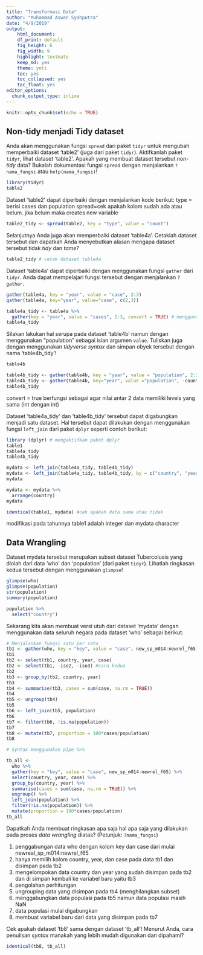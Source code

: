 ```yaml
---
title: "Transformasi Data"
author: "Muhammad Aswan Syahputra"
date: "4/9/2019"
output:
    html_document: 
    df_print: default
    fig_height: 6
    fig_width: 9
    highlight: textmate
    keep_md: yes
    theme: yeti
    toc: yes
    toc_collapsed: yes
    toc_float: yes
editor_options: 
  chunk_output_type: inline
---
```


```r
knitr::opts_chunk$set(echo = TRUE)
```

## Non-tidy menjadi Tidy dataset

Anda akan menggunakan fungsi `spread` dari paket `tidyr` untuk mengubah memperbaiki dataset 'table2' (juga dari paket `tidyr`). Aktifkanlah paket `tidyr`, lihat dataset 'table2'. Apakah yang membuat dataset tersebut *non-tidy* data? Bukalah dokumentasi fungsi `spread` dengan menjalankan `?nama_fungsi` atau `help(nama_fungsi)`!

```r
library(tidyr)
table2
```

Dataset 'table2' dapat diperbaiki dengan menjalankan kode berikut:
type = berisi cases dan population
spread=cek apakah kolom sudah ada atau belum. jika belum maka creates new variable
```r
table2_tidy <- spread(table2, key = "type", value = "count")
```

Selanjutnya Anda juga akan memperbaiki dataset 'table4a'. Cetaklah dataset tersebut dan dapatkah Anda menyebutkan alasan mengapa dataset tersebut tidak *tidy* dan *tame*?

```r
table2_tidy # cetak dataset table4a
```

Dataset 'table4a' dapat diperbaiki dengan menggunakan fungsi `gather` dari `tidyr`. Anda dapat mempelajari fungsi tersebut dengan menjalankan `?gather`.

```r
gather(table4a, key = "year", value = "case", 2:3)
gather(table4a, key="year", value="case", c(2,3))

table4a_tidy <- table4a %>% 
  gather(key = "year", value = "cases", 2:3, convert = TRUE) # menggunakan tidyverse syntax, pipe %>%
table4a_tidy
```

Silakan lakukan hal serupa pada dataset 'table4b' namun dengan menggunakan "population" sebagai isian argumen `value`. Tuliskan juga dengan menggunakan *tidyverse syntax* dan simpan obyek tersebut dengan nama 'table4b_tidy'!

```r
table4b

table4b_tidy <- gather(table4b, key = "year", value = "population", 2:3)
table4b_tidy <- gather(table4b, key="year", value ="population", -country, convert = TRUE) #gagal
table4b_tidy
```
convert = true berfungsi sebagai agar nilai antar 2 data memiliki levels yang sama (int dengan int)

Dataset 'table4a_tidy' dan 'table4b_tidy' tersebut dapat digabungkan menjadi satu dataset. Hal tersebut dapat dilakukan dengan menggunakan fungsi `left_join` dari paket `dplyr` seperti contoh berikut:

```r
library (dplyr) # mengaktifkan paket dplyr
table1
table4a_tidy
table4b_tidy

mydata <- left_join(table4a_tidy, table4b_tidy)
mydata <- left_join(table4a_tidy, table4b_tidy, by = c("country", "year"))
mydata

mydata <- mydata %>%
  arrange(country)
mydata

identical(table1, mydata) #cek apakah data sama atau tidak
```
modifikasi pada tahunnya table1 adalah integer dan mydata character


## Data Wrangling

Dataset mydata tersebut merupakan subset dataset Tubercolusis yang diolah dari data 'who' dan 'population' (dari paket `tidyr`). Lihatlah ringkasan kedua tersebut dengan menggunakan `glimpse`!

```r
glimpse(who)
glimpse(population)
str(population)
summary(population)

population %>%
  select("country")
```

Sekarang kita akan membuat versi utuh dari dataset 'mydata' dengan menggunakan data seluruh negara pada dataset 'who' sebagai berikut:

```r
# Menjalankan fungsi satu per satu
tb1 <- gather(who, key = "key", value = "case", new_sp_m014:newrel_f65)
tb1
tb2 <- select(tb1, country, year, case)
tb2 <- select(tb1, -iso2, -iso3) #cara kedua
tb2
tb3 <- group_by(tb2, country, year)
tb3
tb4 <- summarise(tb3, cases = sum(case, na.rm = TRUE))
tb4
tb5 <- ungroup(tb4)
tb5
tb6 <- left_join(tb5, population)
tb6
tb7 <- filter(tb6, !is.na(population))
tb7
tb8 <- mutate(tb7, proportion = 100*cases/population)
tb8

# Syntax menggunakan pipe %>%

tb_all <- 
  who %>% 
  gather(key = "key", value = "case", new_sp_m014:newrel_f65) %>% 
  select(country, year, case) %>% 
  group_by(country, year) %>% 
  summarise(cases = sum(case, na.rm = TRUE)) %>% 
  ungroup() %>% 
  left_join(population) %>% 
  filter(!is.na(population)) %>% 
  mutate(proportion = 100*cases/population)
tb_all
```

Dapatkah Anda membuat ringkasan apa saja hal apa saja yang dilakukan pada proses *data wrangling* diatas? (Petunjuk: `?nama_fungsi`)

1. penggabungan data who dengan kolom key dan case dari mulai newreal_sp_m014:newrel_f65
2. hanya memilih kolom country, year, dan case pada data tb1 dan disimpan pada tb2
3. mengelompokan data country dan year yang sudah disimpan pada tb2 dan di simpan kembali ke variabel baru yaitu tb3
4. pengolahan perhitungan
5. ungrouping data yang disimpan pada tb4 (menghilangkan subset)
6. menggabungkan data populasi pada tb5 namun data populasi masih NaN
7. data populasi mulai digabungkan
8. membuat variabel baru dari data yang disimpan pada tb7

Cek apakah dataset 'tb8' sama dengan dataset 'tb_all'! Menurut Anda, cara penulisan *syntax* manakah yang lebih mudah digunakan dan dipahami?

```r
identical(tb8, tb_all)
```

